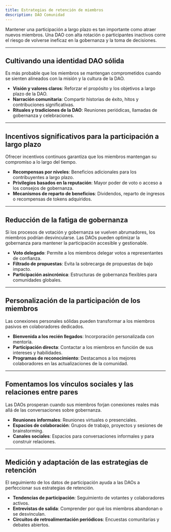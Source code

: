 ```yaml
---
title: Estrategias de retención de miembros
description: DAO Comunidad
---
```


Mantener una participación a largo plazo es tan importante como atraer nuevos miembros. Una DAO con alta rotación o participantes inactivos corre el riesgo de volverse ineficaz en la gobernanza y la toma de decisiones.

---

## Cultivando una identidad DAO sólida

Es más probable que los miembros se mantengan comprometidos cuando se sienten alineados con la misión y la cultura de la DAO.
- **Visión y valores claros**: Reforzar el propósito y los objetivos a largo plazo de la DAO.
- **Narración comunitaria**: Compartir historias de éxito, hitos y contribuciones significativas.
- **Rituales y tradiciones de la DAO**: Reuniones periódicas, llamadas de gobernanza y celebraciones.

---

## Incentivos significativos para la participación a largo plazo

Ofrecer incentivos continuos garantiza que los miembros mantengan su compromiso a lo largo del tiempo.
- **Recompensas por niveles**: Beneficios adicionales para los contribuyentes a largo plazo. 
- **Privilegios basados ​​en la reputación**: Mayor poder de voto o acceso a los consejos de gobernanza.
- **Mecanismos de reparto de beneficios**: Dividendos, reparto de ingresos o recompensas de tokens adquiridos.

---

## Reducción de la fatiga de gobernanza

Si los procesos de votación y gobernanza se vuelven abrumadores, los miembros podrían desvincularse. Las DAOs pueden optimizar la gobernanza para mantener la participación accesible y gestionable.
- **Voto delegado**: Permite a los miembros delegar votos a representantes de confianza.
- **Filtrado de propuestas**: Evita la sobrecarga de propuestas de bajo impacto.
- **Participación asincrónica**: Estructuras de gobernanza flexibles para comunidades globales.

---

## Personalización de la participación de los miembros

Las conexiones personales sólidas pueden transformar a los miembros pasivos en colaboradores dedicados.
- **Bienvenida a los recién llegados**: Incorporación personalizada con mentoría.
- **Participación directa**: Contactar a los miembros en función de sus intereses y habilidades. 
- **Programas de reconocimiento**: Destacamos a los mejores colaboradores en las actualizaciones de la comunidad.

---

## Fomentamos los vínculos sociales y las relaciones entre pares

Las DAOs prosperan cuando sus miembros forjan conexiones reales más allá de las conversaciones sobre gobernanza.

- **Reuniones informales**: Reuniones virtuales o presenciales.
- **Espacios de colaboración**: Grupos de trabajo, proyectos y sesiones de brainstorming.
- **Canales sociales**: Espacios para conversaciones informales y para construir relaciones.

---

## Medición y adaptación de las estrategias de retención

El seguimiento de los datos de participación ayuda a las DAOs a perfeccionar sus estrategias de retención.
- **Tendencias de participación**: Seguimiento de votantes y colaboradores activos.
- **Entrevistas de salida**: Comprender por qué los miembros abandonan o se desvinculan.
- **Circuitos de retroalimentación periódicos**: Encuestas comunitarias y debates abiertos.